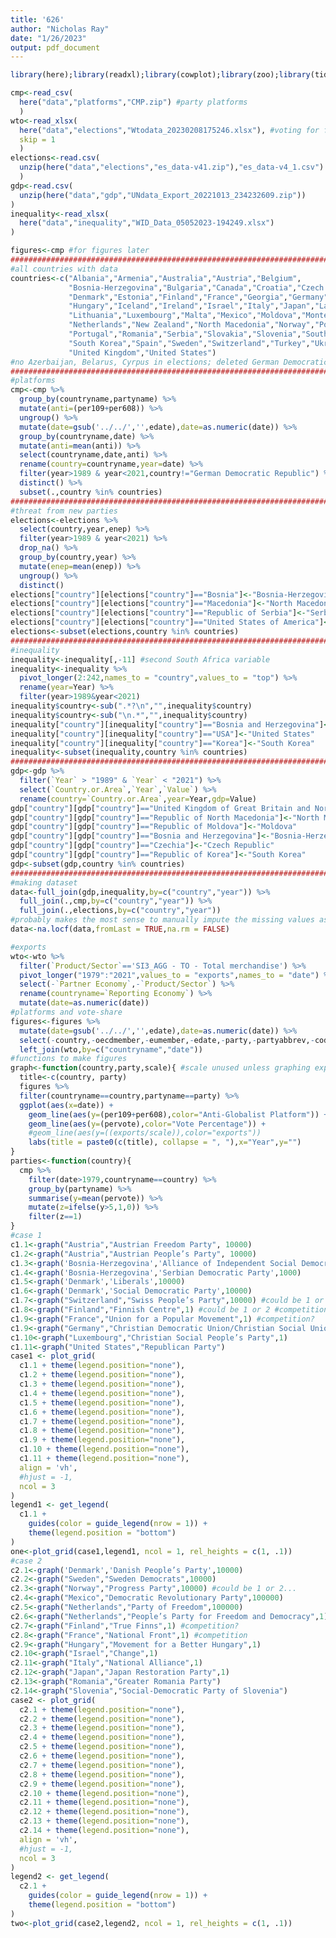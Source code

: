 ```yaml
---
title: '626'
author: "Nicholas Ray"
date: "1/26/2023"
output: pdf_document
---
```

```r
library(here);library(readxl);library(cowplot);library(zoo);library(tidyverse)
```
```r
cmp<-read_csv(
  here("data","platforms","CMP.zip") #party platforms
  )
wto<-read_xlsx(
  here("data","elections","Wtodata_20230208175246.xlsx"), #voting for figures
  skip = 1
  )
elections<-read.csv(
  unzip(here("data","elections","es_data-v41.zip"),"es_data-v4_1.csv")
  )
gdp<-read.csv(
  unzip(here("data","gdp","UNdata_Export_20221013_234232609.zip"))
)
inequality<-read_xlsx(
  here("data","inequality","WID_Data_05052023-194249.xlsx")
)
```
```r
figures<-cmp #for figures later
################################################################################
#all countries with data
countries<-c("Albania","Armenia","Australia","Austria","Belgium",
             "Bosnia-Herzegovina","Bulgaria","Canada","Croatia","Czech Republic",
             "Denmark","Estonia","Finland","France","Georgia","Germany","Greece",
             "Hungary","Iceland","Ireland","Israel","Italy","Japan","Latvia",
             "Lithuania","Luxembourg","Malta","Mexico","Moldova","Montenegro",
             "Netherlands","New Zealand","North Macedonia","Norway","Poland",
             "Portugal","Romania","Serbia","Slovakia","Slovenia","South Africa",
             "South Korea","Spain","Sweden","Switzerland","Turkey","Ukraine",
             "United Kingdom","United States")
#no Azerbaijan, Belarus, Cyrpus in elections; deleted German Democratic Republic and Russia
################################################################################
#platforms
cmp<-cmp %>%
  group_by(countryname,partyname) %>%
  mutate(anti=(per109+per608)) %>%
  ungroup() %>%
  mutate(date=gsub('../../','',edate),date=as.numeric(date)) %>%
  group_by(countryname,date) %>%
  mutate(anti=mean(anti)) %>%
  select(countryname,date,anti) %>%
  rename(country=countryname,year=date) %>%
  filter(year>1989 & year<2021,country!="German Democratic Republic") %>%
  distinct() %>%
  subset(.,country %in% countries)
################################################################################
#threat from new parties
elections<-elections %>%
  select(country,year,enep) %>%
  filter(year>1989 & year<2021) %>%
  drop_na() %>%
  group_by(country,year) %>%
  mutate(enep=mean(enep)) %>%
  ungroup() %>%
  distinct()
elections["country"][elections["country"]=="Bosnia"]<-"Bosnia-Herzegovina"
elections["country"][elections["country"]=="Macedonia"]<-"North Macedonia"
elections["country"][elections["country"]=="Republic of Serbia"]<-"Serbia"
elections["country"][elections["country"]=="United States of America"]<-"United States"
elections<-subset(elections,country %in% countries)
################################################################################
#inequality
inequality<-inequality[,-11] #second South Africa variable
inequality<-inequality %>%
  pivot_longer(2:242,names_to = "country",values_to = "top") %>%
  rename(year=Year) %>%
  filter(year>1989&year<2021)
inequality$country<-sub(".*?\n","",inequality$country)
inequality$country<-sub("\n.*","",inequality$country)
inequality["country"][inequality["country"]=="Bosnia and Herzegovina"]<-"Bosnia-Herzegovina"
inequality["country"][inequality["country"]=="USA"]<-"United States"
inequality["country"][inequality["country"]=="Korea"]<-"South Korea"
inequality<-subset(inequality,country %in% countries)
################################################################################
gdp<-gdp %>%
  filter(`Year` > "1989" & `Year` < "2021") %>%
  select(`Country.or.Area`,`Year`,`Value`) %>%
  rename(country=`Country.or.Area`,year=Year,gdp=Value)
gdp["country"][gdp["country"]=="United Kingdom of Great Britain and Northern Ireland"]<-"United Kingdom"
gdp["country"][gdp["country"]=="Republic of North Macedonia"]<-"North Macedonia"
gdp["country"][gdp["country"]=="Republic of Moldova"]<-"Moldova"
gdp["country"][gdp["country"]=="Bosnia and Herzegovina"]<-"Bosnia-Herzegovina"
gdp["country"][gdp["country"]=="Czechia"]<-"Czech Republic"
gdp["country"][gdp["country"]=="Republic of Korea"]<-"South Korea"
gdp<-subset(gdp,country %in% countries)
################################################################################
#making dataset
data<-full_join(gdp,inequality,by=c("country","year")) %>%
  full_join(.,cmp,by=c("country","year")) %>%
  full_join(.,elections,by=c("country","year"))
#probably makes the most sense to manually impute the missing values as the most recent value
data<-na.locf(data,fromLast = TRUE,na.rm = FALSE)
```

<!-- Building figures for figure 1 and 2 in paper. -->
```r
#exports
wto<-wto %>%
  filter(`Product/Sector`=='SI3_AGG - TO - Total merchandise') %>%
  pivot_longer("1979":"2021",values_to = "exports",names_to = "date") %>%
  select(-`Partner Economy`,-`Product/Sector`) %>%
  rename(countryname=`Reporting Economy`) %>%
  mutate(date=as.numeric(date))
#platforms and vote-share
figures<-figures %>%
  mutate(date=gsub('../../','',edate),date=as.numeric(date)) %>%
  select(-country,-oecdmember,-eumember,-edate,-party,-partyabbrev,-coderid,-manual,-coderyear,-testresult,-testeditsim,-voteest,-presvote,-progtype,-datasetorigin,-corpusversion,-total,-peruncod) %>%
  left_join(wto,by=c("countryname","date"))
#functions to make figures
graph<-function(country,party,scale){ #scale unused unless graphing exports too
  title<-c(country, party)
  figures %>%
  filter(countryname==country,partyname==party) %>%
  ggplot(aes(x=date)) +
    geom_line(aes(y=(per109+per608),color="Anti-Globalist Platform")) +
    geom_line(aes(y=(pervote),color="Vote Percentage")) +
    #geom_line(aes(y=((exports/scale)),color="exports"))
    labs(title = paste0(c(title), collapse = ", "),x="Year",y="")
}
parties<-function(country){
  cmp %>%
    filter(date>1979,countryname==country) %>%
    group_by(partyname) %>%
    summarise(y=mean(pervote)) %>%
    mutate(z=ifelse(y>5,1,0)) %>%
    filter(z==1)
}
#case 1
c1.1<-graph("Austria","Austrian Freedom Party", 10000)
c1.2<-graph("Austria","Austrian People’s Party", 10000)
c1.3<-graph('Bosnia-Herzegovina','Alliance of Independent Social Democrats',1000)
c1.4<-graph('Bosnia-Herzegovina','Serbian Democratic Party',1000)
c1.5<-graph('Denmark','Liberals',10000)
c1.6<-graph('Denmark','Social Democratic Party',10000)
c1.7<-graph("Switzerland","Swiss People’s Party",10000) #could be 1 or 2...
c1.8<-graph("Finland","Finnish Centre",1) #could be 1 or 2 #competition?
c1.9<-graph("France","Union for a Popular Movement",1) #competition?
c1.9<-graph("Germany","Christian Democratic Union/Christian Social Union",1)
c1.10<-graph("Luxembourg","Christian Social People’s Party",1)
c1.11<-graph("United States","Republican Party")
case1 <- plot_grid(
  c1.1 + theme(legend.position="none"),
  c1.2 + theme(legend.position="none"),
  c1.3 + theme(legend.position="none"),
  c1.4 + theme(legend.position="none"),
  c1.5 + theme(legend.position="none"),
  c1.6 + theme(legend.position="none"),
  c1.7 + theme(legend.position="none"),
  c1.8 + theme(legend.position="none"),
  c1.9 + theme(legend.position="none"),
  c1.10 + theme(legend.position="none"),
  c1.11 + theme(legend.position="none"),
  align = 'vh',
  #hjust = -1,
  ncol = 3
)
legend1 <- get_legend(
  c1.1 + 
    guides(color = guide_legend(nrow = 1)) +
    theme(legend.position = "bottom")
)
one<-plot_grid(case1,legend1, ncol = 1, rel_heights = c(1, .1))
#case 2
c2.1<-graph('Denmark','Danish People’s Party',10000)
c2.2<-graph("Sweden","Sweden Democrats",10000)
c2.3<-graph("Norway","Progress Party",10000) #could be 1 or 2...
c2.4<-graph("Mexico","Democratic Revolutionary Party",100000)
c2.5<-graph("Netherlands","Party of Freedom",100000)
c2.6<-graph("Netherlands","People’s Party for Freedom and Democracy",1)
c2.7<-graph("Finland","True Finns",1) #competition?
c2.8<-graph("France","National Front",1) #competition
c2.9<-graph("Hungary","Movement for a Better Hungary",1)
c2.10<-graph("Israel","Change",1)
c2.11<-graph("Italy","National Alliance",1)
c2.12<-graph("Japan","Japan Restoration Party",1)
c2.13<-graph("Romania","Greater Romania Party")
c2.14<-graph("Slovenia","Social-Democratic Party of Slovenia")
case2 <- plot_grid(
  c2.1 + theme(legend.position="none"),
  c2.2 + theme(legend.position="none"),
  c2.3 + theme(legend.position="none"),
  c2.4 + theme(legend.position="none"),
  c2.5 + theme(legend.position="none"),
  c2.6 + theme(legend.position="none"),
  c2.7 + theme(legend.position="none"),
  c2.8 + theme(legend.position="none"),
  c2.9 + theme(legend.position="none"),
  c2.10 + theme(legend.position="none"),
  c2.11 + theme(legend.position="none"),
  c2.12 + theme(legend.position="none"),
  c2.13 + theme(legend.position="none"),
  c2.14 + theme(legend.position="none"),
  align = 'vh',
  #hjust = -1,
  ncol = 3
)
legend2 <- get_legend(
  c2.1 + 
    guides(color = guide_legend(nrow = 1)) +
    theme(legend.position = "bottom")
)
two<-plot_grid(case2,legend2, ncol = 1, rel_heights = c(1, .1))
```